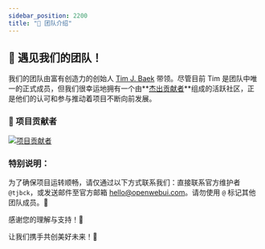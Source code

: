 ```yaml
---
sidebar_position: 2200
title: "👥 团队介绍"
---
```



<TopBanners />

## 🌟 遇见我们的团队！

我们的团队由富有创造力的创始人 [Tim J. Baek](https://github.com/tjbck) 带领。尽管目前 Tim 是团队中唯一的正式成员，但我们很幸运地拥有一个由**[杰出贡献者](https://github.com/open-webui/open-webui/graphs/contributors)**组成的活跃社区，正是他们的认可和参与推动着项目不断向前发展。

### 💓 项目贡献者

<a href="https://github.com/open-webui/open-webui/graphs/contributors">
  <img
    src="https://contrib.rocks/image?repo=open-webui/open-webui"
    alt="项目贡献者"
  />
</a>

### 特别说明：

为了确保项目运转顺畅，请仅通过以下方式联系我们：直接联系官方维护者 `@tjbck`，或发送邮件至官方邮箱 hello@openwebui.com。请勿使用 `@` 标记其他团队成员。📨

感谢您的理解与支持！💪

让我们携手共创美好未来！🚀
